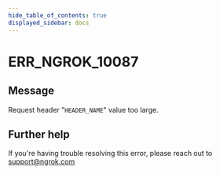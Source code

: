 ```yaml
---
hide_table_of_contents: true
displayed_sidebar: docs
---
```



# ERR_NGROK_10087

## Message

Request header "`HEADER_NAME`" value too large.

<ErrorDetails error="err_ngrok_10087" />

## Further help

If you're having trouble resolving this error, please reach out to [support@ngrok.com](mailto:support@ngrok.com?subject=Help%20with%20ERR_NGROK_10087)
